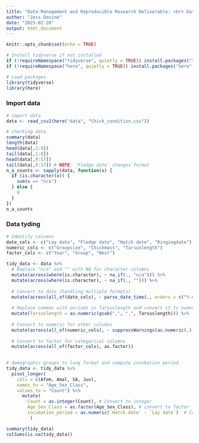 ```yaml
---
title: "Data Management and Reproducible Research Deliverable: <br> Data Tidying"
author: "Jess Devine"
date: "2025-02-20"
output: html_document
---
```


```r
knitr::opts_chunk$set(echo = TRUE)

# Install tidyverse if not installed
if (!requireNamespace("tidyverse", quietly = TRUE)) install.packages("tidyverse")
if (!requireNamespace("here", quietly = TRUE)) install.packages("here")

# Load packages
library(tidyverse)
library(here)
```

### Import data

```r
# import data 
data <- read_csv2(here("data", "Chick_condition.csv"))

# checking data
summary(data)
length(data)
head(data[,1:8])
tail(data[,1:8])
head(data[,9:17])
tail(data[,9:17]) # NOTE: `Fledge date` changes format 
n_a_counts <- sapply(data, function(x) {
  if (is.character(x)) {
    sum(x == "n/a") 
  } else {
    0
  }
}) 
n_a_counts
```

### Data tyding 

```r
# Identify columns
date_cols <- c("Lay date", "Fledge date", "Hatch date", "Ringingdate")
numeric_cols <- c("Groupsize", "Chickmass", "Tarsuslength")
factor_cols <- c("Year", "Group", "Nest")

tidy_data <- data %>%
  # Replace "n/a" and "" with NA for character columns
  mutate(across(where(is.character), ~ na_if(., "n/a"))) %>%
  mutate(across(where(is.character), ~ na_if(., ""))) %>%
  
  # Convert to date (handling multiple formats)
  mutate(across(all_of(date_cols), ~ parse_date_time(., orders = c("Y-m-d", "d/m/Y", "Y/m/d")))) %>%
  
  # Replace commas with periods in Tarsuslength and convert it to numeric
  mutate(Tarsuslength = as.numeric(gsub(",", ".", Tarsuslength))) %>%
  
  # Convert to numeric for other columns
  mutate(across(all_of(numeric_cols), ~ suppressWarnings(as.numeric(.)))) %>%
  
  # Convert to factor for categorical columns
  mutate(across(all_of(factor_cols), as.factor))
  

# demographic groups to long format and compute incubation period
tidy_data <- tidy_data %>%
  pivot_longer(
    cols = c(Afem, Amal, SA, Juv), 
    names_to = "Age_Sex_Class", 
    values_to = "Count") %>%
      mutate(
        Count = as.integer(Count), # Convert to integer
        Age_Sex_Class = as.factor(Age_Sex_Class), # convert to factor
        incubation_period = as.numeric(`Hatch date` - `Lay date`)  # Compute incubation period 
         ) 

summary(tidy_data)
colSums(is.na(tidy_data))
```

  ```r
  
  ```